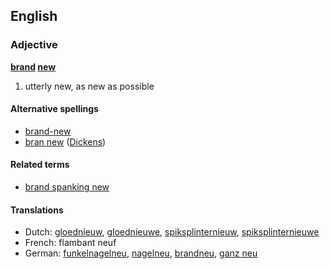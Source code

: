 ==English==
===Adjective===
'''[[brand]] [[new]]'''

# utterly new, as new as possible

====Alternative spellings====
*[[brand-new]]
*[[bran new]] ([[Dickens]])

====Related terms====
*[[brand spanking new]]

====Translations====
*Dutch: [[gloednieuw]], [[gloednieuwe]], [[spiksplinternieuw]], [[spiksplinternieuwe]]
*French: flambant neuf
*German: [[funkelnagelneu]], [[nagelneu]], [[brandneu]], [[ganz neu]]